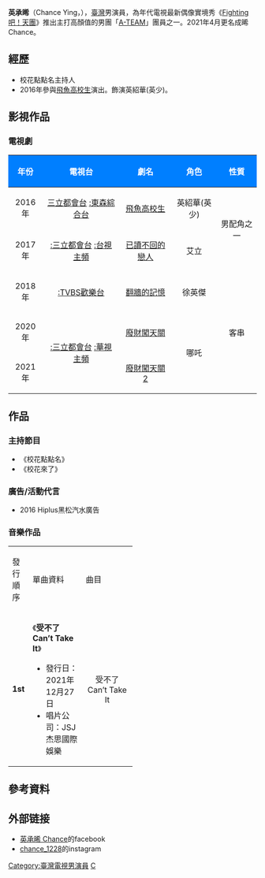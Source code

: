 {{Blpunsourced|time=2020-04-13T01:06:36+00:00}}
{{藝人
| 姓名 = 英成晞
| 類型 = 男演員
| 圖片 = 
| 圖片尺寸 = 
| 圖片簡介 = 
| 外文名 = 
| 外文 = 
| 羅馬拼音 = 
| 英文名 = Chance Ying
| 暱稱       =  英少、少爺、吸血鬼、晞晞
| 其他藝名 =
| 國籍 = {{ROC}}
| 民族 =
| 籍貫 =
| 出生日期 = {{Birth_date_and_age|1995|12|28|}}
| 出生地點 = {{TWN}}
| 職業 = 演員、歌手
| 語言 = [[中華民國國語|國語]]
| 教育程度 = 
| 宗教信仰 =
| 兒女 =
| 父母 =
| 音樂類型 =
| 演奏樂器 =
| 出道地點 =
| 出道日期 = 
| 出道作 = [[飛魚高校生|飛魚高校生]]
| 代表作 =《[[飛魚高校生|飛魚高校生]]》<br>《[[已讀不回的戀人|已讀不回的戀人]]》
| 活躍年代 =2016至今
| 唱片公司 =
| 經紀公司 = [[轉高高娛樂|轉高高娛樂]] (2021年-)
| 網站= [https://www.facebook.com/chance1228/ 英承晞的Facebook]
| 相關團體 = [[A-TEAM|A-TEAM]]
| imdb = 7766132
}}

'''英承晞'''（Chance Ying，{{bd|1995年|12月28日||}}），[[臺灣|臺灣]]男演員，為年代電視最新偶像實境秀《[[Fighting吧！天團|Fighting吧！天團]]》推出主打高顏值的男團「[[A-TEAM|A-TEAM]]」團員之一。2021年4月更名成晞Chance。

== 經歷 ==
*校花點點名主持人
*2016年參與[[:飛魚高校生|飛魚高校生]]演出。飾演英紹華(英少)。

== 影視作品 ==
=== 電視劇 ===
{| class="wikitable" width="65%"
!style="background: #007FFF; color:white" align="center"|年份
!style="background: #007FFF; color:white" align="center"|電視台
!style="background: #007FFF; color:white" align="center"|劇名
!style="background: #007FFF; color:white" align="center"|角色
!style="background: #007FFF; color:white" align="center"|性質
|-
| 2016年 || [[三立都會台|三立都會台]] [[:東森綜合台|:東森綜合台]] || [[:飛魚高校生|飛魚高校生]]   || 英紹華(英少) ||rowspan=2 | 男配角之一
|-
| 2017年 || [[:三立都會台|:三立都會台]] [[:台視主頻|:台視主頻]] || [[已讀不回的戀人|已讀不回的戀人]]  || 艾立
|-
| 2018年 || [[:TVBS歡樂台|:TVBS歡樂台]] || [[翻牆的記憶|翻牆的記憶]]  || 徐英傑 ||rowspan=3 | 客串
|-
| 2020年 ||rowspan=2 | [[:三立都會台|:三立都會台]]  [[:華視主頻|:華視主頻]] || [[廢財闖天關|廢財闖天關]]  ||rowspan=2 |  哪吒 
|-
| 2021年 || [[廢財闖天關|廢財闖天關2]]  
|}

== 作品 ==
=== 主持節目 ===
*《校花點點名》
*《校花來了》

=== 廣告/活動代言===
* 2016 Hiplus黑松汽水廣告

{{NoteTA
| 1=zh-hans:杰思; zh-hant:杰思;
}}
=== 音樂作品 ===
{| class="wikitable" width="50%"
|-style="font-weight:bold; text-align:center;"
|width="10%" | 發行順序
|width="45%" | 單曲資料
|width="45%" | 曲目
|- bgcolor="#F0F8FF"
|align="center"| '''1st'''
|align="left"| 《'''受不了 Can’t Take It'''》
* 發行日：2021年12月27日
* 唱片公司：JSJ 杰思國際娛樂
|align="center" style="font-size: 100%;"|
受不了 Can’t Take It
|}

== 參考資料 ==
{{Reflist}}

== 外部链接 ==
* [https://www.facebook.com/chance1228/ 英承晞 Chance]的facebook
* [https://www.instagram.com/chance_1228/ chance_1228]的instagram


[[Category:臺灣電視男演員|Category:臺灣電視男演員]]
[[Category:英姓|C]]